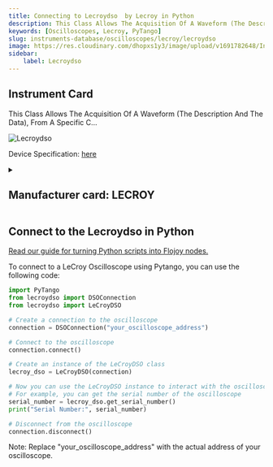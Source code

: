 ```yaml
---
title: Connecting to Lecroydso  by Lecroy in Python
description: This Class Allows The Acquisition Of A Waveform (The Description And The Data), From A Specific C...
keywords: [Oscilloscopes, Lecroy, PyTango] 
slug: instruments-database/oscilloscopes/lecroy/lecroydso 
image: https://res.cloudinary.com/dhopxs1y3/image/upload/v1691782648/Instruments/Oscilloscopes/Lecroydso/Lecroydso.png
sidebar:
    label: Lecroydso 
---
```



## Instrument Card

This Class Allows The Acquisition Of A Waveform (The Description And The Data), From A Specific C...

![Lecroydso](https://res.cloudinary.com/dhopxs1y3/image/upload/v1691782648/Instruments/Oscilloscopes/Lecroydso/Lecroydso.png)

Device Specification: [here](/instruments-database/all-instruments)

<details style={{ marginTop: "15px"}}>
<summary><h2 style={{display:'inline'}}>Manufacturer card: LECROY</h2></summary>

![LECROY](https://res.cloudinary.com/dhopxs1y3/image/upload/v1692806142/Instruments/Vendor%20Logos/Lecroy.png)

Teledyne LeCroy, Inc. manufactures and distributes electronic measuring instruments. The Company produces analyzers, measurement, and testing solutions including oscilloscopes, production test digitizers, and electronic components. Teledyne LeCroy serves customers worldwide.

- Headquarters: s	Chestnut Ridge, New York, USA
- Yearly Revenue (millions, USD): 178
- Vendor Website: [here](https://www.teledynelecroy.com/)

</details>


<FeaturedInstrumentVideo category="OSCILLOSCOPES" />

## Connect to the Lecroydso in Python

[Read our guide for turning Python scripts into Flojoy nodes.](https://docs.flojoy.ai/contribution/blocks/custom-flojoy-block/)



<Tabs>
<TabItem value="Flojoy" label="Flojoy" className="flojoy-instrument-tabs">

<SectionsCard category="OSCILLOSCOPES" manufacturer="Lecroy"></SectionsCard>

</TabItem>
<TabItem value="PyTango" label="PyTango">

To connect to a LeCroy Oscilloscope using Pytango, you can use the following code:

```python
import PyTango
from lecroydso import DSOConnection
from lecroydso import LeCroyDSO

# Create a connection to the oscilloscope
connection = DSOConnection("your_oscilloscope_address")

# Connect to the oscilloscope
connection.connect()

# Create an instance of the LeCroyDSO class
lecroy_dso = LeCroyDSO(connection)

# Now you can use the LeCroyDSO instance to interact with the oscilloscope
# For example, you can get the serial number of the oscilloscope
serial_number = lecroy_dso.get_serial_number()
print("Serial Number:", serial_number)

# Disconnect from the oscilloscope
connection.disconnect()
```

Note: Replace "your_oscilloscope_address" with the actual address of your oscilloscope.

</TabItem>
</Tabs>